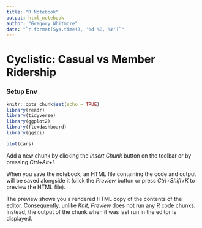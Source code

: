 ```yaml
---
title: "R Notebook"
output: html_notebook
author: "Gregory Whitmore"
date: "`r format(Sys.time(), '%d %B, %Y')`"
---
```


# Cyclistic: Casual vs Member Ridership

### Setup Env
```r
knitr::opts_chunk$set(echo = TRUE)
library(readr)
library(tidyverse)
library(ggplot2)
library(flexdashboard)
library(ggsci)
```

```r
plot(cars)
```

Add a new chunk by clicking the *Insert Chunk* button on the toolbar or by pressing *Ctrl+Alt+I*.

When you save the notebook, an HTML file containing the code and output will be saved alongside it (click the *Preview* button or press *Ctrl+Shift+K* to preview the HTML file).

The preview shows you a rendered HTML copy of the contents of the editor. Consequently, unlike *Knit*, *Preview* does not run any R code chunks. Instead, the output of the chunk when it was last run in the editor is displayed.
